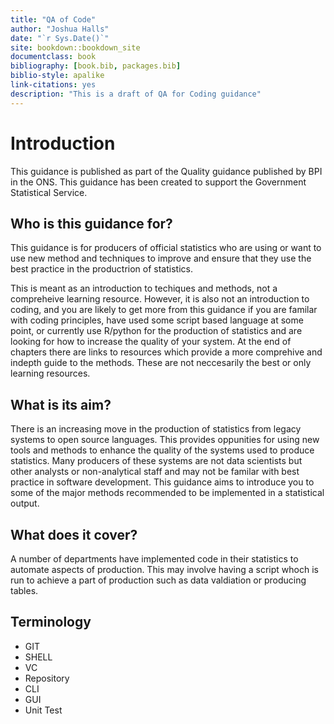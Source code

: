 ```yaml
--- 
title: "QA of Code"
author: "Joshua Halls"
date: "`r Sys.Date()`"
site: bookdown::bookdown_site
documentclass: book
bibliography: [book.bib, packages.bib]
biblio-style: apalike
link-citations: yes
description: "This is a draft of QA for Coding guidance"
---
```

 
# Introduction
  
This guidance is published as part of the Quality guidance published by BPI in the ONS. This guidance has been created to support the Government Statistical Service. 

## Who is this guidance for?

This guidance is for producers of official statistics who are using or want to use new method and techniques to improve and ensure that they use the best practice in the productrion of statistics.

This is meant as an introduction to techiques and methods, not a compreheive learning resource. However, it is also not an introduction to coding, and you are likely to get more from this guidance if you are familar with coding principles, have used some script based language at some point, or currently use R/python for the production of statistics and are looking for how to increase the quality of your system. At the end of chapters there are links to resources which provide a more comprehive and indepth guide to the methods. These are not neccesarily the best or only learning resources.  

## What is its aim?

There is an increasing move in the production of statistics from legacy systems to open source languages. This provides oppunities for using new tools and methods to enhance the quality of the systems used to produce statistics. Many producers of these systems are not data scientists but other analysts or non-analytical staff and may not be familar with best practice in software development. This guidance aims to introduce you to some of the major methods recommended to be implemented in a statistical output. 

## What does it cover?

A number of departments have implemented code in their statistics to automate aspects of production. This may involve having a script whoch is run to achieve a part of production such as data valdiation or producing tables.     


## Terminology

* GIT
* SHELL
* VC
* Repository
* CLI
* GUI
* Unit Test
